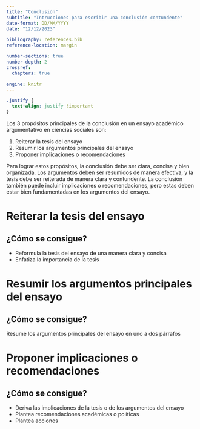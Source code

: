 ```yaml
---
title: "Conclusión"
subtitle: "Intrucciones para escribir una conclusión contundente"
date-format: DD/MM/YYYY
date: "12/12/2023"

bibliography: references.bib
reference-location: margin

number-sections: true
number-depth: 2
crossref:
  chapters: true

engine: knitr
---
```


```css
.justify {
  text-align: justify !important
}
```

::: justify
Los 3 propósitos principales de la conclusión en un ensayo académico argumentativo en ciencias sociales son:

1. Reiterar la tesis del ensayo
2. Resumir los argumentos principales del ensayo
3. Proponer implicaciones o recomendaciones

Para lograr estos propósitos, la conclusión debe ser clara, concisa y bien organizada. Los argumentos deben ser resumidos de manera efectiva, y la tesis debe ser reiterada de manera clara y contundente. La conclusión también puede incluir implicaciones o recomendaciones, pero estas deben estar bien fundamentadas en los argumentos del ensayo.
:::

# Reiterar la tesis del ensayo

::: callout-tip
## ¿Cómo se consigue?
- Reformula la tesis del ensayo de una manera clara y concisa
- Enfatiza la importancia de la tesis
:::

# Resumir los argumentos principales del ensayo

::: callout-tip
## ¿Cómo se consigue?
Resume los argumentos principales del ensayo en uno a dos párrafos
:::

# Proponer implicaciones o recomendaciones

::: callout-tip
## ¿Cómo se consigue?  
- Deriva las implicaciones de la tesis o de los argumentos del ensayo
- Plantea recomendaciones académicas o políticas
- Plantea acciones
:::
